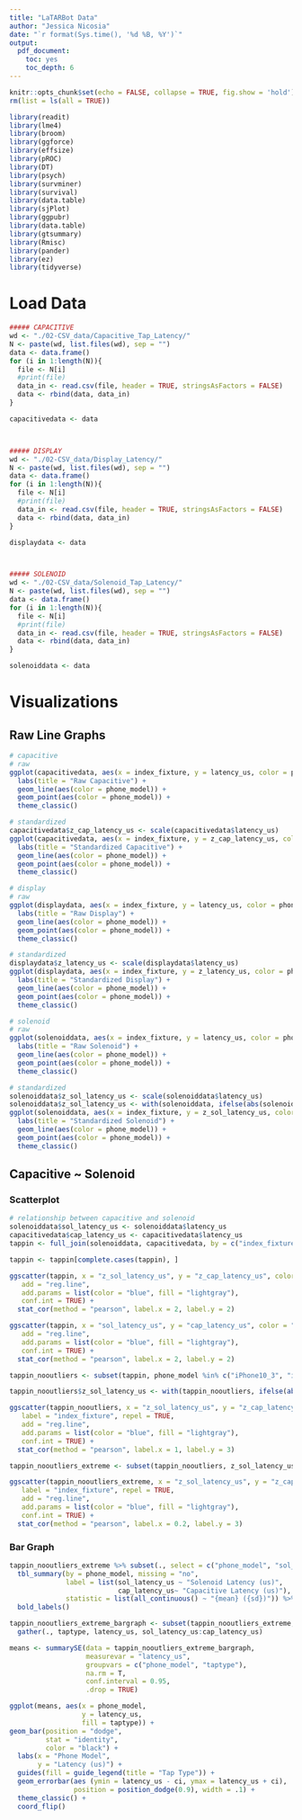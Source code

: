 ```yaml
---
title: "LaTARBot Data"
author: "Jessica Nicosia"
date: "`r format(Sys.time(), '%d %B, %Y')`"
output: 
  pdf_document:
    toc: yes
    toc_depth: 6
---
```


```r
knitr::opts_chunk$set(echo = FALSE, collapse = TRUE, fig.show = 'hold')
rm(list = ls(all = TRUE))
```

```r
library(readit)
library(lme4)
library(broom)
library(ggforce)
library(effsize)
library(pROC)
library(DT)
library(psych)
library(survminer)
library(survival)
library(data.table)
library(sjPlot)
library(ggpubr)
library(data.table)
library(gtsummary)
library(Rmisc)
library(pander)
library(ez)
library(tidyverse)
```

# Load Data
```r
##### CAPACITIVE
wd <- "./02-CSV_data/Capacitive_Tap_Latency/"
N <- paste(wd, list.files(wd), sep = "")
data <- data.frame()
for (i in 1:length(N)){
  file <- N[i]
  #print(file)
  data_in <- read.csv(file, header = TRUE, stringsAsFactors = FALSE)
  data <- rbind(data, data_in)
}

capacitivedata <- data



##### DISPLAY
wd <- "./02-CSV_data/Display_Latency/"
N <- paste(wd, list.files(wd), sep = "")
data <- data.frame()
for (i in 1:length(N)){
  file <- N[i]
  #print(file)
  data_in <- read.csv(file, header = TRUE, stringsAsFactors = FALSE)
  data <- rbind(data, data_in)
}

displaydata <- data



##### SOLENOID
wd <- "./02-CSV_data/Solenoid_Tap_Latency/"
N <- paste(wd, list.files(wd), sep = "")
data <- data.frame()
for (i in 1:length(N)){
  file <- N[i]
  #print(file)
  data_in <- read.csv(file, header = TRUE, stringsAsFactors = FALSE)
  data <- rbind(data, data_in)
}

solenoiddata <- data
```

# Visualizations
## Raw Line Graphs
```r
# capacitive
# raw
ggplot(capacitivedata, aes(x = index_fixture, y = latency_us, color = phone_model)) +
  labs(title = "Raw Capacitive") +
  geom_line(aes(color = phone_model)) +
  geom_point(aes(color = phone_model)) +
  theme_classic()

# standardized
capacitivedata$z_cap_latency_us <- scale(capacitivedata$latency_us)
ggplot(capacitivedata, aes(x = index_fixture, y = z_cap_latency_us, color = phone_model)) +
  labs(title = "Standardized Capacitive") +
  geom_line(aes(color = phone_model)) +
  geom_point(aes(color = phone_model)) + 
  theme_classic()

# display
# raw
ggplot(displaydata, aes(x = index_fixture, y = latency_us, color = phone_model)) +
  labs(title = "Raw Display") +
  geom_line(aes(color = phone_model)) +
  geom_point(aes(color = phone_model)) + 
  theme_classic()

# standardized
displaydata$z_latency_us <- scale(displaydata$latency_us)
ggplot(displaydata, aes(x = index_fixture, y = z_latency_us, color = phone_model)) +
  labs(title = "Standardized Display") +
  geom_line(aes(color = phone_model)) +
  geom_point(aes(color = phone_model)) + 
  theme_classic()

# solenoid
# raw
ggplot(solenoiddata, aes(x = index_fixture, y = latency_us, color = phone_model)) +
  labs(title = "Raw Solenoid") +
  geom_line(aes(color = phone_model)) +
  geom_point(aes(color = phone_model)) + 
  theme_classic()

# standardized
solenoiddata$z_sol_latency_us <- scale(solenoiddata$latency_us)
solenoiddata$z_sol_latency_us <- with(solenoiddata, ifelse(abs(solenoiddata$z_sol_latency_us) > 3, NA, solenoiddata$z_sol_latency_us))
ggplot(solenoiddata, aes(x = index_fixture, y = z_sol_latency_us, color = phone_model)) +
  labs(title = "Standardized Solenoid") +
  geom_line(aes(color = phone_model)) +
  geom_point(aes(color = phone_model)) + 
  theme_classic()

```
## Capacitive ~ Solenoid
### Scatterplot
```r
# relationship between capacitive and solenoid
solenoiddata$sol_latency_us <- solenoiddata$latency_us
capacitivedata$cap_latency_us <- capacitivedata$latency_us
tappin <- full_join(solenoiddata, capacitivedata, by = c("index_fixture", "phone_model")) %>% subset(., select = c("index_fixture", "z_sol_latency_us", "z_cap_latency_us", "sol_latency_us", "cap_latency_us", "phone_model")) 

tappin <- tappin[complete.cases(tappin), ]

ggscatter(tappin, x = "z_sol_latency_us", y = "z_cap_latency_us", color = "phone_model",
   add = "reg.line",
   add.params = list(color = "blue", fill = "lightgray"),
   conf.int = TRUE) +
  stat_cor(method = "pearson", label.x = 2, label.y = 2)

ggscatter(tappin, x = "sol_latency_us", y = "cap_latency_us", color = "phone_model",
   add = "reg.line",
   add.params = list(color = "blue", fill = "lightgray"),
   conf.int = TRUE) +
  stat_cor(method = "pearson", label.x = 2, label.y = 2)

tappin_nooutliers <- subset(tappin, phone_model %in% c("iPhone10_3", "iPhone10_4", "iPhone11_2", "iPhone11_8", "iPhone12_1", "Motorola moto g stylus (XT2115DL)", "Samsung SM-A305G", "Samsung SM-A325M", "Samsung SM-G960U", "Samsung SM-S111DL")) 

tappin_nooutliers$z_sol_latency_us <- with(tappin_nooutliers, ifelse(abs(tappin_nooutliers$z_sol_latency_us) > 3, NA, tappin_nooutliers$z_sol_latency_us))

ggscatter(tappin_nooutliers, x = "z_sol_latency_us", y = "z_cap_latency_us", color = "phone_model",
   label = "index_fixture", repel = TRUE,
   add = "reg.line",
   add.params = list(color = "blue", fill = "lightgray"),
   conf.int = TRUE) +
  stat_cor(method = "pearson", label.x = 1, label.y = 3)

tappin_nooutliers_extreme <- subset(tappin_nooutliers, z_sol_latency_us < 0.8)

ggscatter(tappin_nooutliers_extreme, x = "z_sol_latency_us", y = "z_cap_latency_us", color = "phone_model",
   label = "index_fixture", repel = TRUE,
   add = "reg.line",
   add.params = list(color = "blue", fill = "lightgray"),
   conf.int = TRUE) +
  stat_cor(method = "pearson", label.x = 0.2, label.y = 3)
```

### Bar Graph
```r
tappin_nooutliers_extreme %>% subset(., select = c("phone_model", "sol_latency_us", "cap_latency_us")) %>%
  tbl_summary(by = phone_model, missing = "no",
              label = list(sol_latency_us ~ "Solenoid Latency (us)", 
                           cap_latency_us~ "Capacitive Latency (us)"),
              statistic = list(all_continuous() ~ "{mean} ({sd})")) %>%
  bold_labels()

tappin_nooutliers_extreme_bargraph <- subset(tappin_nooutliers_extreme, select = c("index_fixture", "sol_latency_us", "cap_latency_us", "phone_model")) %>%
  gather(., taptype, latency_us, sol_latency_us:cap_latency_us)

means <- summarySE(data = tappin_nooutliers_extreme_bargraph,
                   measurevar = "latency_us",
                   groupvars = c("phone_model", "taptype"),
                   na.rm = T,
                   conf.interval = 0.95,
                   .drop = TRUE)

ggplot(means, aes(x = phone_model,
                  y = latency_us, 
                  fill = taptype)) +
geom_bar(position = "dodge",
         stat = "identity",
         color = "black") +
  labs(x = "Phone Model",
       y = "Latency (us)") +
  guides(fill = guide_legend(title = "Tap Type")) +
  geom_errorbar(aes (ymin = latency_us - ci, ymax = latency_us + ci),
                position = position_dodge(0.9), width = .1) +
  theme_classic() +
  coord_flip()
```










